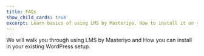 ```yaml
---
title: FAQs
show_child_cards: true
excerpt: Learn basics of using LMS by Masteriyo. How to install it on your WordPress setup.
---
```


We will walk you through using LMS by Masteriyo and How you can install in your existing WordPress setup.
